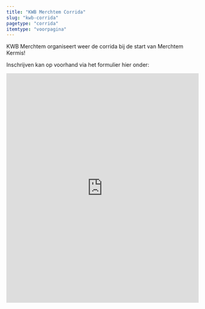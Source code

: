 ```yaml
---
title: "KWB Merchtem Corrida"
slug: "kwb-corrida"
pagetype: "corrida"
itemtype: "voorpagina"
---
```




KWB Merchtem organiseert weer de corrida bij de start van Merchtem Kermis!

Inschrijven kan op voorhand via het formulier hier onder:


<PageListSection sectionTitle="Inschrijvingen corrida">
<iframe width="640px" height="600px" src="https://forms.cloud.microsoft/Pages/ResponsePage.aspx?id=euFm6DXegUiijUPMx4gd4RwFHRGHWWxFrXidQh6WG1BUQ1IxTjk5UVNINzQ1T1VYRjJZN0RBQTNKMyQlQCN0PWcu&embed=true" frameborder="0" marginwidth="0" marginheight="0" style="border: none; max-width:100%; max-height:100vh" allowfullscreen webkitallowfullscreen mozallowfullscreen msallowfullscreen> </iframe>
</PageListSection>
